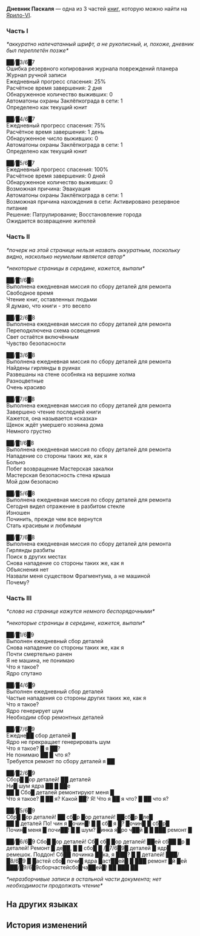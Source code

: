 {{Книга Инфобокс
|id           = 146
|Название     = Дневник Паскаля
|Изображение  = Item Jarilo-VI Readable 2.png
|Мир          = Ярило-VI
|Томов        = 3
|Автор        = <!--нужно добавить-->
|Описание     = Похоже, это памятка, оставленная автоматоном. Даты на ней выцвели до такой степени, что их невозможно разобрать.
|Том1         = {{tx}}
|Источник1    = {{tx|Отсутствует источник}}
|Том2         = {{tx}}
|Источник2    = {{tx|Отсутствует источник}}
|Том3         = {{tx}}
|Источник3    = {{tx|Отсутствует источник}}
|Персонажи    = 
|Фракции      = 
}}
'''Дневник Паскаля''' — одна из 3 частей [[Книги|книг]], которую можно найти на [[Ярило-VI]].
<!--
==Получение==
<gallery>
Книга НАЗВАНИЕ.png|НАЗВАНИЕ
Локация НАЗВАНИЕ.png|Расположение на карте. Ближайший пространственный якорь «[[НАЗВАНИЕ]]»
</gallery>
-->
===Часть I===
''*аккуратно напечатанный шрифт, а не рукописный, и, похоже, дневник был переплетён позже*''

██/█3/6█7<br />
Ошибка резервного копирования журнала повреждений планера<br />
Журнал ручной записи<br />
Ежедневный прогресс спасения: 25%<br />
Расчётное время завершения: 2 дня<br />
Обнаруженное количество выживших: 0<br />
Автоматоны охраны Заклёпкограда в сети: 1<br />
Определено как текущий юнит

██/█4/6█7<br />
Ежедневный прогресс спасения: 75%<br />
Расчётное время завершения: 1 день<br />
Обнаруженное число выживших: 0<br />
Автоматоны охраны Заклёпкограда в сети: 1<br />
Определено как текущий юнит

██/█5/6█7<br />
Ежедневный прогресс спасения: 100%<br />
Расчётное время завершения: 0 дней<br />
Обнаруженное количество выживших: 0<br />
Возможная причина: Эвакуация<br />
Автоматоны охраны Заклёпкограда в сети: 1<br />
Возможная причина нахождения в сети: Активировано резервное питание<br />
Решение: Патрулирование; Восстановление города<br />
Ожидается возвращение жителей

===Часть II===
''*почерк на этой странице нельзя назвать аккуратным, поскольку видно, насколько неумелым является автор*''

''*некоторые страницы в середине, кажется, выпали*''

██/█1/6█8<br />
Выполнена ежедневная миссия по сбору деталей для ремонта<br />
Свободное время<br />
Чтение книг, оставленных людьми<br />
Я думаю, что книги - это весело

██/█2/6█8<br />
Выполнена ежедневная миссия по сбору деталей для ремонта<br />
Переподключена схема освещения<br />
Свет остаётся включённым<br />
Чувство безопасности

██/█3/6█8<br />
Выполнена ежедневная миссия по сбору деталей для ремонта<br />
Найдены гирлянды в руинах<br />
Развешаны на стене особняка на вершине холма<br />
Разноцветные<br />
Очень красиво

██/█7/6█8<br />
Выполнена ежедневная миссия по сбору деталей для ремонта<br />
Завершено чтение последней книги<br />
Кажется, она называется «сказка»<br />
Щенок ждёт умершего хозяина дома<br />
Немного грустно

██/█1/6█8<br />
Выполнена ежедневная миссия по сбору деталей для ремонта<br />
Нападение со стороны таких же, как я<br />
Больно<br />
Побег возвращение Мастерская закалки<br />
Мастерская безопасность стена крыша<br />
Мой дом безопасно

██/█5/6█8<br />
Выполнена ежедневная миссия по сбору деталей для ремонта<br />
Сегодня видел отражение в разбитом стекле<br />
Изношен<br />
Починить, прежде чем все вернутся<br />
Стать красивым и любимым

██/█7/6█8<br />
Выполнена ежедневная миссия по сбору деталей для ремонта<br />
Гирлянды разбиты<br />
Поиск в других местах<br />
Снова нападение со стороны таких же, как я<br />
Объяснения нет<br />
Назвали меня существом Фрагментума, а не машиной<br />
Почему?

===Часть III===
''*слова на странице кажутся немного беспорядочными*''

''*некоторые страницы в середине, кажется, выпали*''

██/█1/6█9<br />
Выполнен ежедневный сбор деталей<br />
Снова нападение со стороны таких же, как я<br />
Почти смертельно ранен<br />
Я не машина, не понимаю<br />
Что я такое?<br />
Ядро спутано

██/█4/6█9<br />
Выполнен ежедневный сбор деталей<br />
Частые нападения со стороны других таких же, как я<br />
Что я такое?<br />
Ядро генерирует шум<br />
Необходим сбор ремонтных деталей

██/█7/6█9<br />
Ежедне██ сбор деталей █<br />
Ядро не прекращает генерировать шум<br />
Что я такое? █ я ██?<br />
Не понимаю ██ █ что я?<br />
Требуется ремонт по сбору деталей я ██

██/█2/6█9<br />
Сбор█ █ор деталей! ██ деталей<br />
Ни█ шум ядра ██ █ ██e<br />
██ █ Сбо█ деталей ремонтируют меня █<br />
Что я такое? █ ██ я? Какой ██? Я! Что я ██ я что? █ ██ что я?

██/█5/6█9<br />
Сбр█ █ор деталей! ██ сб█р █ор деталей! ██сб█р █ле█<br />
██ █ деталей По! чин я █очин█! █ █ сб█ я █? █очин█ █ сб█р█<br />
Почин█ меня █ почи██! █ █ шум? █инка я█ро ч██й █ █ ███ ремонт █

██/█6/6█9 Сбо█ █ор деталей! Сб█ сб█ █ор деталей! ██ей сб██ █р █ деталей! Ремонт █ де██, █ █ сбо█ █ /█7/6█9█ деталей █ ядр█ ремешок. Поддон! Сб██ починка ██ка, я ███? █ █ деталей! ███/█8/6█9 █ █астей сбо█ почи█ ядра █аст██ей█ █ ███ ремонт █й █ей ███/█9/6█9сборчастейсбо█ча██ей█! ██ ███ ██

''*неразборчивые записи в остальной части документа; нет необходимости продолжать чтение*''

==На других языках==
{{На других языках
|en   = Pascal's Diary
|zhs  = 帕斯卡的日志
|zht  = 帕斯卡的日誌
|ja   = パスカルの日記
|ko   = 파스칼의 일지
|es   = Diario de Pascal
|fr   = Journal de Pascal
|ru   = Дневник Паскаля
|th   = ไดอารี่ของ Pascal
|vi   = Nhật Ký Pascal
|de   = Pascals Tagebuch
|id   = Buku Harian Pascal
|pt   = Diário de Pascal
}}

==История изменений==
{{История изменений|2.7}}